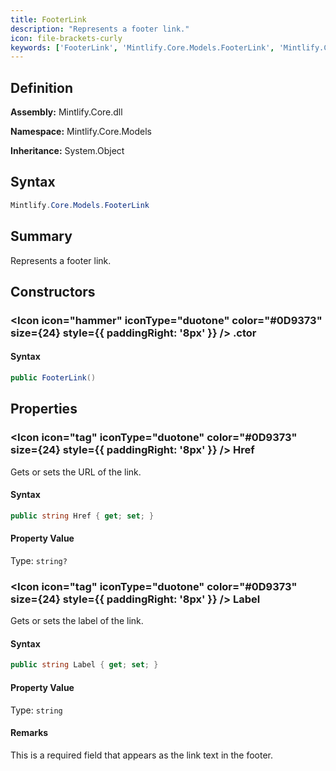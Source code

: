 ```yaml
---
title: FooterLink
description: "Represents a footer link."
icon: file-brackets-curly
keywords: ['FooterLink', 'Mintlify.Core.Models.FooterLink', 'Mintlify.Core.Models', 'class', 'System.Object']
---
```


## Definition

**Assembly:** Mintlify.Core.dll

**Namespace:** Mintlify.Core.Models

**Inheritance:** System.Object

## Syntax

```csharp
Mintlify.Core.Models.FooterLink
```

## Summary

Represents a footer link.

## Constructors

### <Icon icon="hammer" iconType="duotone" color="#0D9373" size={24} style={{ paddingRight: '8px' }} />  .ctor

#### Syntax

```csharp
public FooterLink()
```

## Properties

### <Icon icon="tag" iconType="duotone" color="#0D9373" size={24} style={{ paddingRight: '8px' }} />  Href

Gets or sets the URL of the link.

#### Syntax

```csharp
public string Href { get; set; }
```

#### Property Value

Type: `string?`

### <Icon icon="tag" iconType="duotone" color="#0D9373" size={24} style={{ paddingRight: '8px' }} />  Label

Gets or sets the label of the link.

#### Syntax

```csharp
public string Label { get; set; }
```

#### Property Value

Type: `string`

#### Remarks

This is a required field that appears as the link text in the footer.

